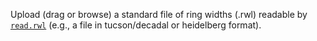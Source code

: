 Upload (drag or browse) a standard file of ring widths (.rwl) readable by [`read.rwl`](https://rdrr.io/cran/dplR/man/read.rwl.html) (e.g., a file in tucson/decadal or heidelberg format).
